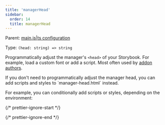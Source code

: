 ```yaml
---
title: 'managerHead'
sidebar:
  order: 14
  title: managerHead
---
```


Parent: [main.js|ts configuration](./main-config.mdx)

Type: `(head: string) => string`

Programmatically adjust the manager's `<head>` of your Storybook. For example, load a custom font or add a script. Most often used by [addon authors](../../addons/writing-presets.mdx#ui-configuration).

<Callout variant="info" icon="💡">
  If you don't need to programmatically adjust the manager head, you can add scripts and styles to `manager-head.html` instead.
</Callout>

For example, you can conditionally add scripts or styles, depending on the environment:

{/* prettier-ignore-start */}

<CodeSnippets path="main-config-manager-head.md" />

{/* prettier-ignore-end */}
